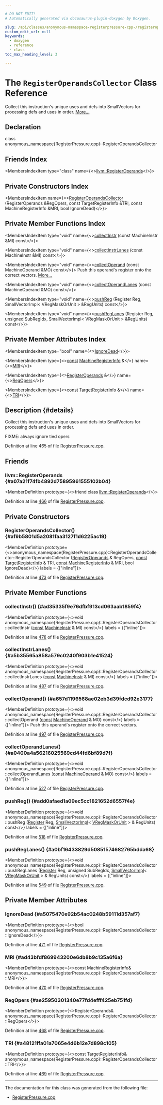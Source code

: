 ```yaml
---

# DO NOT EDIT!
# Automatically generated via docusaurus-plugin-doxygen by Doxygen.

slug: /api/classes/anonymous-namespace-registerpressure-cpp-/registeroperandscollector
custom_edit_url: null
keywords:
  - doxygen
  - reference
  - class
toc_max_heading_level: 3

---
```





# The `RegisterOperandsCollector` Class Reference

<DoxygenPage pluginConfig={pluginConfig}>

Collect this instruction&#39;s unique uses and defs into SmallVectors for processing defs and uses in order. <a href="#details">More...</a>

## Declaration

<CodeBlock>class anonymous_namespace{RegisterPressure.cpp}::RegisterOperandsCollector</CodeBlock>

## Friends Index

<MembersIndex>

<MembersIndexItem
  type="class"
  name={<><a href="#a07a21f74fb4892d75895961555102b04">llvm::RegisterOperands</a></>}>
</MembersIndexItem>

</MembersIndex>

## Private Constructors Index

<MembersIndex>

<MembersIndexItem
  name={<><a href="#af9b5801d5a2081faa3127f1d6225ac19">RegisterOperandsCollector</a> (RegisterOperands &amp;RegOpers, const TargetRegisterInfo &amp;TRI, const MachineRegisterInfo &amp;MRI, bool IgnoreDead)</>}>
</MembersIndexItem>

</MembersIndex>

## Private Member Functions Index

<MembersIndex>

<MembersIndexItem
  type="void"
  name={<><a href="#ad35335f9e76dfbf913cd063aab1859f4">collectInstr</a> (const MachineInstr &amp;MI) const</>}>
</MembersIndexItem>

<MembersIndexItem
  type="void"
  name={<><a href="#a5b35565a858a579c0240f903b1e41524">collectInstrLanes</a> (const MachineInstr &amp;MI) const</>}>
</MembersIndexItem>

<MembersIndexItem
  type="void"
  name={<><a href="#a657d1196568ae02eb3d39fdcd92e3177">collectOperand</a> (const MachineOperand &amp;MO) const</>}>
Push this operand&#39;s register onto the correct vectors. <a href="#a657d1196568ae02eb3d39fdcd92e3177">More...</a>
</MembersIndexItem>

<MembersIndexItem
  type="void"
  name={<><a href="#a0400a4a56216025569cd44fd6bf89d7f">collectOperandLanes</a> (const MachineOperand &amp;MO) const</>}>
</MembersIndexItem>

<MembersIndexItem
  type="void"
  name={<><a href="#add0afaed1a09ec5cc1821652d6557f4e">pushReg</a> (Register Reg, SmallVectorImpl&lt; VRegMaskOrUnit &gt; &amp;RegUnits) const</>}>
</MembersIndexItem>

<MembersIndexItem
  type="void"
  name={<><a href="#a0bf16433829d50851574682765bdda68">pushRegLanes</a> (Register Reg, unsigned SubRegIdx, SmallVectorImpl&lt; VRegMaskOrUnit &gt; &amp;RegUnits) const</>}>
</MembersIndexItem>

</MembersIndex>

## Private Member Attributes Index

<MembersIndex>

<MembersIndexItem
  type="bool"
  name={<><a href="#a5075470e92b54ac0248b59111d357af7">IgnoreDead</a></>}>
</MembersIndexItem>

<MembersIndexItem
  type={<><a href="/docs/api/files/lib/lib/target/lib/target/aarch64/aarch64promoteconstant-cpp/#a90f8350fecae261c25be85d38b451bff">const</a> <a href="/docs/api/classes/llvm/machineregisterinfo">MachineRegisterInfo</a> &amp;</>}
  name={<><a href="#ad43bfdf869943200e6db8b9c135a6f6a">MRI</a></>}>
</MembersIndexItem>

<MembersIndexItem
  type={<><a href="/docs/api/classes/llvm/registeroperands">RegisterOperands</a> &amp;</>}
  name={<><a href="#ae25950301340e77fd4efff425eb751fd">RegOpers</a></>}>
</MembersIndexItem>

<MembersIndexItem
  type={<><a href="/docs/api/files/lib/lib/target/lib/target/aarch64/aarch64promoteconstant-cpp/#a90f8350fecae261c25be85d38b451bff">const</a> <a href="/docs/api/classes/llvm/targetregisterinfo">TargetRegisterInfo</a> &amp;</>}
  name={<><a href="#a48121ffa01a7065e4d6b12e7d898c105">TRI</a></>}>
</MembersIndexItem>

</MembersIndex>

## Description {#details}

Collect this instruction&#39;s unique uses and defs into SmallVectors for processing defs and uses in order.

FIXME: always ignore tied opers

Definition at line 465 of file <a href="/docs/api/files/lib/lib/codegen/registerpressure-cpp">RegisterPressure.cpp</a>.

<SectionDefinition>

## Friends

### llvm::RegisterOperands {#a07a21f74fb4892d75895961555102b04}

<MemberDefinition
  prototype={<>friend class <a href="/docs/api/classes/llvm/registeroperands">llvm::RegisterOperands</a></>}>

Definition at line <a href="/docs/api/files/lib/lib/codegen/registerpressure-cpp/#l00466">466</a> of file <a href="/docs/api/files/lib/lib/codegen/registerpressure-cpp">RegisterPressure.cpp</a>.
</MemberDefinition>

</SectionDefinition>

<SectionDefinition>

## Private Constructors

### RegisterOperandsCollector() {#af9b5801d5a2081faa3127f1d6225ac19}

<MemberDefinition
  prototype={<>anonymous&#95;namespace&#123;RegisterPressure.cpp&#125;::RegisterOperandsCollector::RegisterOperandsCollector (<a href="/docs/api/classes/llvm/registeroperands">RegisterOperands</a> &amp; RegOpers, <a href="/docs/api/files/lib/lib/target/lib/target/aarch64/aarch64promoteconstant-cpp/#a90f8350fecae261c25be85d38b451bff">const</a> <a href="/docs/api/classes/llvm/targetregisterinfo">TargetRegisterInfo</a> &amp; TRI, <a href="/docs/api/files/lib/lib/target/lib/target/aarch64/aarch64promoteconstant-cpp/#a90f8350fecae261c25be85d38b451bff">const</a> <a href="/docs/api/classes/llvm/machineregisterinfo">MachineRegisterInfo</a> &amp; MRI, bool IgnoreDead)</>}
  labels = {["inline"]}>

Definition at line <a href="/docs/api/files/lib/lib/codegen/registerpressure-cpp/#l00473">473</a> of file <a href="/docs/api/files/lib/lib/codegen/registerpressure-cpp">RegisterPressure.cpp</a>.
</MemberDefinition>

</SectionDefinition>

<SectionDefinition>

## Private Member Functions

### collectInstr() {#ad35335f9e76dfbf913cd063aab1859f4}

<MemberDefinition
  prototype={<>void anonymous&#95;namespace&#123;RegisterPressure.cpp&#125;::RegisterOperandsCollector::collectInstr (<a href="/docs/api/files/lib/lib/target/lib/target/aarch64/aarch64promoteconstant-cpp/#a90f8350fecae261c25be85d38b451bff">const</a> <a href="/docs/api/classes/llvm/machineinstr">MachineInstr</a> &amp; MI) const</>}
  labels = {["inline"]}>

Definition at line <a href="/docs/api/files/lib/lib/codegen/registerpressure-cpp/#l00478">478</a> of file <a href="/docs/api/files/lib/lib/codegen/registerpressure-cpp">RegisterPressure.cpp</a>.
</MemberDefinition>

### collectInstrLanes() {#a5b35565a858a579c0240f903b1e41524}

<MemberDefinition
  prototype={<>void anonymous&#95;namespace&#123;RegisterPressure.cpp&#125;::RegisterOperandsCollector::collectInstrLanes (<a href="/docs/api/files/lib/lib/target/lib/target/aarch64/aarch64promoteconstant-cpp/#a90f8350fecae261c25be85d38b451bff">const</a> <a href="/docs/api/classes/llvm/machineinstr">MachineInstr</a> &amp; MI) const</>}
  labels = {["inline"]}>

Definition at line <a href="/docs/api/files/lib/lib/codegen/registerpressure-cpp/#l00487">487</a> of file <a href="/docs/api/files/lib/lib/codegen/registerpressure-cpp">RegisterPressure.cpp</a>.
</MemberDefinition>

### collectOperand() {#a657d1196568ae02eb3d39fdcd92e3177}

<MemberDefinition
  prototype={<>void anonymous&#95;namespace&#123;RegisterPressure.cpp&#125;::RegisterOperandsCollector::collectOperand (<a href="/docs/api/files/lib/lib/target/lib/target/aarch64/aarch64promoteconstant-cpp/#a90f8350fecae261c25be85d38b451bff">const</a> <a href="/docs/api/classes/llvm/machineoperand">MachineOperand</a> &amp; MO) const</>}
  labels = {["inline"]}>
Push this operand&#39;s register onto the correct vectors.

Definition at line <a href="/docs/api/files/lib/lib/codegen/registerpressure-cpp/#l00497">497</a> of file <a href="/docs/api/files/lib/lib/codegen/registerpressure-cpp">RegisterPressure.cpp</a>.
</MemberDefinition>

### collectOperandLanes() {#a0400a4a56216025569cd44fd6bf89d7f}

<MemberDefinition
  prototype={<>void anonymous&#95;namespace&#123;RegisterPressure.cpp&#125;::RegisterOperandsCollector::collectOperandLanes (<a href="/docs/api/files/lib/lib/target/lib/target/aarch64/aarch64promoteconstant-cpp/#a90f8350fecae261c25be85d38b451bff">const</a> <a href="/docs/api/classes/llvm/machineoperand">MachineOperand</a> &amp; MO) const</>}
  labels = {["inline"]}>

Definition at line <a href="/docs/api/files/lib/lib/codegen/registerpressure-cpp/#l00527">527</a> of file <a href="/docs/api/files/lib/lib/codegen/registerpressure-cpp">RegisterPressure.cpp</a>.
</MemberDefinition>

### pushReg() {#add0afaed1a09ec5cc1821652d6557f4e}

<MemberDefinition
  prototype={<>void anonymous&#95;namespace&#123;RegisterPressure.cpp&#125;::RegisterOperandsCollector::pushReg (<a href="/docs/api/classes/llvm/register">Register</a> Reg, <a href="/docs/api/classes/llvm/smallvectorimpl">SmallVectorImpl</a>&lt; <a href="/docs/api/structs/llvm/vregmaskorunit">VRegMaskOrUnit</a> &gt; &amp; RegUnits) const</>}
  labels = {["inline"]}>

Definition at line <a href="/docs/api/files/lib/lib/codegen/registerpressure-cpp/#l00518">518</a> of file <a href="/docs/api/files/lib/lib/codegen/registerpressure-cpp">RegisterPressure.cpp</a>.
</MemberDefinition>

### pushRegLanes() {#a0bf16433829d50851574682765bdda68}

<MemberDefinition
  prototype={<>void anonymous&#95;namespace&#123;RegisterPressure.cpp&#125;::RegisterOperandsCollector::pushRegLanes (<a href="/docs/api/classes/llvm/register">Register</a> Reg, unsigned SubRegIdx, <a href="/docs/api/classes/llvm/smallvectorimpl">SmallVectorImpl</a>&lt; <a href="/docs/api/structs/llvm/vregmaskorunit">VRegMaskOrUnit</a> &gt; &amp; RegUnits) const</>}
  labels = {["inline"]}>

Definition at line <a href="/docs/api/files/lib/lib/codegen/registerpressure-cpp/#l00549">549</a> of file <a href="/docs/api/files/lib/lib/codegen/registerpressure-cpp">RegisterPressure.cpp</a>.
</MemberDefinition>

</SectionDefinition>

<SectionDefinition>

## Private Member Attributes

### IgnoreDead {#a5075470e92b54ac0248b59111d357af7}

<MemberDefinition
  prototype={<>bool anonymous&#95;namespace&#123;RegisterPressure.cpp&#125;::RegisterOperandsCollector::IgnoreDead</>}>

Definition at line <a href="/docs/api/files/lib/lib/codegen/registerpressure-cpp/#l00471">471</a> of file <a href="/docs/api/files/lib/lib/codegen/registerpressure-cpp">RegisterPressure.cpp</a>.
</MemberDefinition>

### MRI {#ad43bfdf869943200e6db8b9c135a6f6a}

<MemberDefinition
  prototype={<>const MachineRegisterInfo&amp; anonymous&#95;namespace&#123;RegisterPressure.cpp&#125;::RegisterOperandsCollector::MRI</>}>

Definition at line <a href="/docs/api/files/lib/lib/codegen/registerpressure-cpp/#l00470">470</a> of file <a href="/docs/api/files/lib/lib/codegen/registerpressure-cpp">RegisterPressure.cpp</a>.
</MemberDefinition>

### RegOpers {#ae25950301340e77fd4efff425eb751fd}

<MemberDefinition
  prototype={<>RegisterOperands&amp; anonymous&#95;namespace&#123;RegisterPressure.cpp&#125;::RegisterOperandsCollector::RegOpers</>}>

Definition at line <a href="/docs/api/files/lib/lib/codegen/registerpressure-cpp/#l00468">468</a> of file <a href="/docs/api/files/lib/lib/codegen/registerpressure-cpp">RegisterPressure.cpp</a>.
</MemberDefinition>

### TRI {#a48121ffa01a7065e4d6b12e7d898c105}

<MemberDefinition
  prototype={<>const TargetRegisterInfo&amp; anonymous&#95;namespace&#123;RegisterPressure.cpp&#125;::RegisterOperandsCollector::TRI</>}>

Definition at line <a href="/docs/api/files/lib/lib/codegen/registerpressure-cpp/#l00469">469</a> of file <a href="/docs/api/files/lib/lib/codegen/registerpressure-cpp">RegisterPressure.cpp</a>.
</MemberDefinition>

</SectionDefinition>

<hr/>

The documentation for this class was generated from the following file:

<ul>
<li><a href="/docs/api/files/lib/lib/codegen/registerpressure-cpp">RegisterPressure.cpp</a></li>
</ul>

</DoxygenPage>
